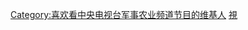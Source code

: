 {{Userbox
  |id=7
  |id-c=#00FFFF
  |info=这个用户曾经喜欢收看'''[[中國中央電視台軍事·農業頻道|中央电视台军事农业频道]]'''的节目。
  |info-c=#E6E6FA
  |info-s=10
  |border-c=#FFFFFF
}} <includeonly>[[Category:喜欢看中央电视台军事农业频道节目的维基人]]</includeonly><noinclude>
[[Category:媒體用戶框模板|視]]
</noinclude>